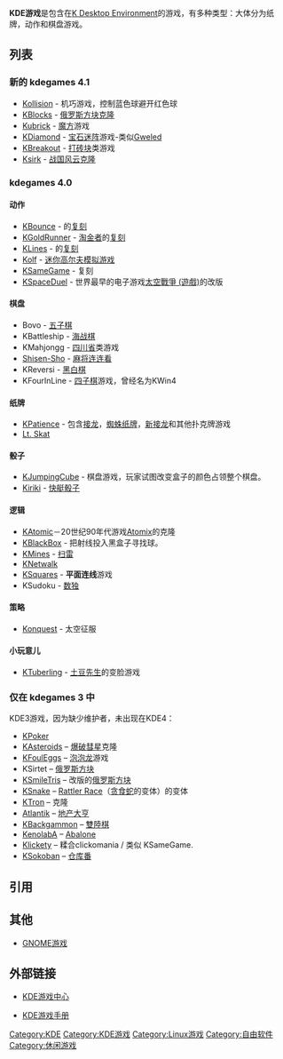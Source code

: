 {{Portal|电子游戏}}
{{Portal|自由软件}}
'''KDE游戏'''是包含在[[KDE|K Desktop Environment]]的游戏，有多种类型：大体分为纸牌，动作和棋盘游戏。

== 列表 ==

=== 新的 kdegames 4.1 ===

*[[Kollision|Kollision]] - 机巧游戏，控制蓝色球避开红色球
*[[KBlocks|KBlocks]] - [[俄罗斯方块|俄罗斯方块]][[克隆|克隆]]
*[[Kubrick|Kubrick]] - [[魔方|魔方]]游戏
*[[KDiamond|KDiamond]] - [[Bejeweled|宝石迷阵]]游戏-类似[[Gweled|Gweled]]
*[[KBreakout|KBreakout]] - [[打砖块|打砖块]]类游戏
*[[Ksirk|Ksirk]] - [[战国风云|战国风云]][[克隆|克隆]]

=== kdegames 4.0 ===

==== 动作 ====
*[[KBounce|KBounce]] - {{link-en|JezzBall|JezzBall}}的[[复刻|复刻]]
*[[KGoldRunner|KGoldRunner]] - [[淘金者|淘金者]]的[[复刻|复刻]]
*[[KLines|KLines]] - {{link-en|Lines|Lines (video game)}}的[[复刻|复刻]]
*[[Kolf|Kolf]] -  [[迷你高尔夫|迷你高尔夫]][[模拟游戏|模拟游戏]]
*[[KSameGame|KSameGame]] - {{link-en|SameGame|SameGame}}复刻
*[[KSpaceDuel|KSpaceDuel]] - 世界最早的电子游戏[[太空戰爭_(遊戲)|太空戰爭 (遊戲)]]的改版

==== 棋盘 ====
*Bovo - [[五子棋|五子棋]]
*KBattleship - [[海战_(游戏)|海战棋]]
*KMahjongg - [[四川省|四川省]]类游戏
*[[Shisen-Sho|Shisen-Sho]] - [[麻将|麻将]][[连连看|连连看]]
*KReversi - [[黑白棋|黑白棋]]
*KFourInLine - [[四子棋|四子棋]]游戏，曾经名为KWin4

==== 纸牌 ====
*[[KPatience|KPatience]] - 包含[[接龙|接龙]]，[[蜘蛛纸牌|蜘蛛纸牌]]，[[新接龙|新接龙]]和其他扑克牌游戏
*[[Lt._Skat|Lt. Skat]]

==== 骰子 ====
*[[KJumpingCube|KJumpingCube]] - 棋盘游戏，玩家试图改变盒子的颜色占领整个棋盘。
*[[Kiriki|Kiriki]] - [[快艇骰子|快艇骰子]] 

==== 逻辑 ====
*[[KAtomic|KAtomic]]－20世纪90年代游戏[[Atomix|Atomix]]的克隆
*[[KBlackBox|KBlackBox]] - {{link-en|Black Box (遊戲)|Black Box (game)|Black Box}}把射线投入黑盒子寻找球。
*[[KMines|KMines]] - [[踩地雷|扫雷]]
*[[KNetwalk|KNetwalk]] 
*[[KSquares|KSquares]] - '''平面连线'''游戏
*KSudoku - [[数独|数独]]

==== 策略 ====
*[[Konquest|Konquest]] - 太空征服

==== 小玩意儿 ====
*[[KTuberling|KTuberling]] - [[土豆先生|土豆先生]]的变脸游戏


=== 仅在 kdegames 3 中 ===

KDE3游戏，因为缺少维护者，未出现在KDE4：

*[[KPoker|KPoker]]
*[[KAsteroids|KAsteroids]] – [[爆破彗星|爆破彗星]]克隆
*[[KFoulEggs|KFoulEggs]] – [[泡泡龙|泡泡龙]]游戏
*KSirtet – [[俄罗斯方块|俄罗斯方块]]
*[[KSmileTris|KSmileTris]] – 改版的[[俄罗斯方块|俄罗斯方块]]
*[[KSnake|KSnake]] – [[Rattler_Race|Rattler Race]]（[[贪食蛇|贪食蛇]]的变体）的变体
*[[KTron|KTron]] – {{link-en|Tron|Tron (arcade game)}}克隆
*[[Atlantik|Atlantik]] – [[地产大亨|地产大亨]] 
*[[KBackgammon|KBackgammon]] – [[雙陸棋|雙陸棋]] 
*[[KenolabA|KenolabA]] – [[角力棋|Abalone]]
*[[Klickety|Klickety]] – 糅合clickomania / {{link-en|SameGame|SameGame}}类似 KSameGame.
*[[KSokoban|KSokoban]] – [[仓库番|仓库番]]

== 引用 ==
{{reflist}}

== 其他 ==
*[[GNOME游戏|GNOME游戏]]


== 外部链接 ==
* {{en}}[http://games.kde.org/ KDE游戏中心] {{Wayback|url=http://games.kde.org/ |date=20201201142308 }}
* {{en}}[http://docs.kde.org/stable/en/kdegames/ KDE游戏手册] {{Wayback|url=http://docs.kde.org/stable/en/kdegames/ |date=20201124123329 }}

{{KDE}}

[[Category:KDE|Category:KDE]]
[[Category:KDE游戏|Category:KDE游戏]]
[[Category:Linux游戏|Category:Linux游戏]]
[[Category:自由软件|Category:自由软件]]
[[Category:休闲游戏|Category:休闲游戏]]